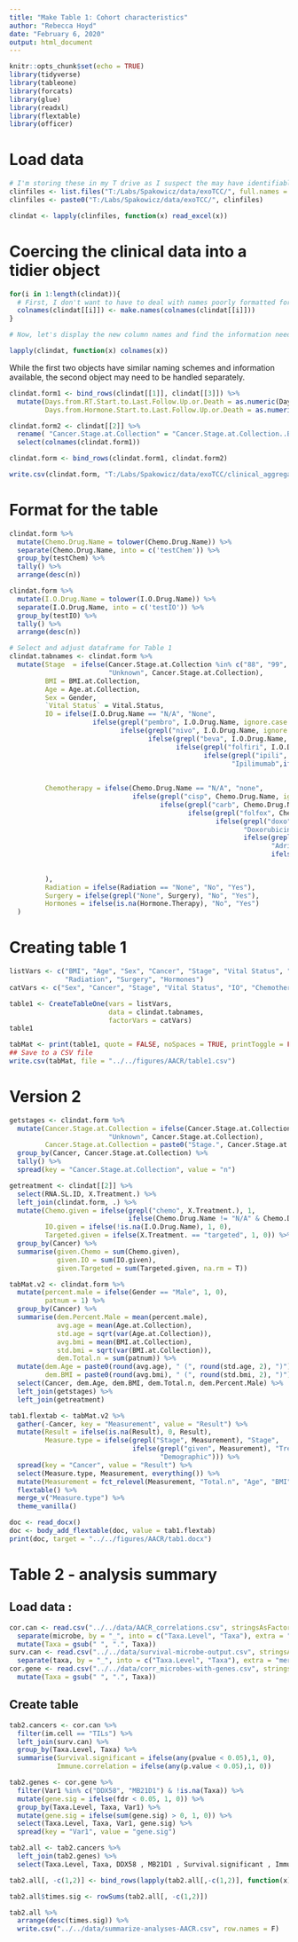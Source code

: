 ```yaml
---
title: "Make Table 1: Cohort characteristics"
author: "Rebecca Hoyd"
date: "February 6, 2020"
output: html_document
---
```


```r
knitr::opts_chunk$set(echo = TRUE)
library(tidyverse)
library(tableone)
library(forcats)
library(glue)
library(readxl)
library(flextable)
library(officer)
```

# Load data
```r
# I'm storing these in my T drive as I suspect the may have identifiable information
clinfiles <- list.files("T:/Labs/Spakowicz/data/exoTCC/", full.names = F, "_Spakowicz")
clinfiles <- paste0("T:/Labs/Spakowicz/data/exoTCC/", clinfiles)

clindat <- lapply(clinfiles, function(x) read_excel(x))
```


# Coercing the clinical data into a tidier object
```r

for(i in 1:length(clindat)){
  # First, I don't want to have to deal with names poorly formatted for R. 
  colnames(clindat[[i]]) <- make.names(colnames(clindat[[i]]))
}

# Now, let's display the new column names and find the information needed for the table

lapply(clindat, function(x) colnames(x))
```
While the first two objects have similar naming schemes and information available, the second object may need to be handled separately.

```r
clindat.form1 <- bind_rows(clindat[[1]], clindat[[3]]) %>%
  mutate(Days.from.RT.Start.to.Last.Follow.Up.or.Death = as.numeric(Days.from.RT.Start.to.Last.Follow.Up.or.Death),
         Days.from.Hormone.Start.to.Last.Follow.Up.or.Death = as.numeric(Days.from.Hormone.Start.to.Last.Follow.Up.or.Death))

clindat.form2 <- clindat[[2]] %>%
  rename( "Cancer.Stage.at.Collection" = "Cancer.Stage.at.Collection..Best.CS.AJCC.") %>%
  select(colnames(clindat.form1))

clindat.form <- bind_rows(clindat.form1, clindat.form2)

```

```r
write.csv(clindat.form, "T:/Labs/Spakowicz/data/exoTCC/clinical_aggregated.csv", row.names = F)
```

# Format  for the table

```r
clindat.form %>%
  mutate(Chemo.Drug.Name = tolower(Chemo.Drug.Name)) %>%
  separate(Chemo.Drug.Name, into = c('testChem')) %>%
  group_by(testChem) %>%
  tally() %>%
  arrange(desc(n))

clindat.form %>%
  mutate(I.O.Drug.Name = tolower(I.O.Drug.Name)) %>%
  separate(I.O.Drug.Name, into = c('testIO')) %>%
  group_by(testIO) %>%
  tally() %>%
  arrange(desc(n))
```

```r

# Select and adjust dataframe for Table 1
clindat.tabnames <- clindat.form %>%
  mutate(Stage  = ifelse(Cancer.Stage.at.Collection %in% c("88", "99", "undeterm.") , 
                         "Unknown", Cancer.Stage.at.Collection),
         BMI = BMI.at.Collection,
         Age = Age.at.Collection,
         Sex = Gender,
         `Vital Status` = Vital.Status,
         IO = ifelse(I.O.Drug.Name == "N/A", "None", 
                     ifelse(grepl("pembro", I.O.Drug.Name, ignore.case = T), "Pembrolizumab", 
                            ifelse(grepl("nivo", I.O.Drug.Name, ignore.case = T), "Nivolumab",
                                   ifelse(grepl("beva", I.O.Drug.Name, ignore.case = T), "Bevacizumab",
                                          ifelse(grepl("folfiri", I.O.Drug.Name, ignore.case = T), "Folfiri",
                                                 ifelse(grepl("ipili", I.O.Drug.Name, ignore.case = T),
                                                        "Ipilimumab",ifelse(grepl("unknown", Chemo.Drug.Name,
                                                                                  ignore.case = T), 
                                                                            "Unknown", "Other"))))))),
         Chemotherapy = ifelse(Chemo.Drug.Name == "N/A", "none",
                               ifelse(grepl("cisp", Chemo.Drug.Name, ignore.case = T), "Cisplatin",
                                      ifelse(grepl("carb", Chemo.Drug.Name, ignore.case = T), "Carboplatin",
                                             ifelse(grepl("folfox", Chemo.Drug.Name, ignore.case = T), "Folfox",
                                                    ifelse(grepl("doxo", Chemo.Drug.Name, ignore.case = T),
                                                           "Doxorubicin",
                                                           ifelse(grepl("adria", Chemo.Drug.Name, ignore.case = T),
                                                                  "Adriamycin", 
                                                                  ifelse(grepl("unknown", Chemo.Drug.Name,
                                                                               ignore.case = T), "Unknown",
                                                                         "Other"))))))
         ),
         Radiation = ifelse(Radiation == "None", "No", "Yes"),
         Surgery = ifelse(grepl("None", Surgery), "No", "Yes"),
         Hormones = ifelse(is.na(Hormone.Therapy), "No", "Yes")
  )
```

# Creating table 1

```r
listVars <- c("BMI", "Age", "Sex", "Cancer", "Stage", "Vital Status", "IO", "Chemotherapy",
              "Radiation", "Surgery", "Hormones")
catVars <- c("Sex", "Cancer", "Stage", "Vital Status", "IO", "Chemotherapy", "Radiation", "Surgery", "Hormones")
```

```r
table1 <- CreateTableOne(vars = listVars,
                         data = clindat.tabnames,
                         factorVars = catVars)
table1
```

```r
tabMat <- print(table1, quote = FALSE, noSpaces = TRUE, printToggle = FALSE)
## Save to a CSV file
write.csv(tabMat, file = "../../figures/AACR/table1.csv")
```

# Version 2

```r


getstages <- clindat.form %>%
  mutate(Cancer.Stage.at.Collection = ifelse(Cancer.Stage.at.Collection %in% c("88", "99", "undeterm."), 
                         "Unknown", Cancer.Stage.at.Collection),
         Cancer.Stage.at.Collection = paste0("Stage.", Cancer.Stage.at.Collection)) %>%
  group_by(Cancer, Cancer.Stage.at.Collection) %>%
  tally() %>%
  spread(key = "Cancer.Stage.at.Collection", value = "n")

getreatment <- clindat[[2]] %>%
  select(RNA.SL.ID, X.Treatment.) %>%
  left_join(clindat.form, .) %>%
  mutate(Chemo.given = ifelse(grepl("chemo", X.Treatment.), 1, 
                              ifelse(Chemo.Drug.Name != "N/A" & Chemo.Drug.Name != "N", 1, 0)),
         IO.given = ifelse(!is.na(I.O.Drug.Name), 1, 0),
         Targeted.given = ifelse(X.Treatment. == "targeted", 1, 0)) %>%
  group_by(Cancer) %>%
  summarise(given.Chemo = sum(Chemo.given),
            given.IO = sum(IO.given),
            given.Targeted = sum(Targeted.given, na.rm = T))

tabMat.v2 <- clindat.form %>%
  mutate(percent.male = ifelse(Gender == "Male", 1, 0),
         patnum = 1) %>%
  group_by(Cancer) %>%
  summarise(dem.Percent.Male = mean(percent.male),
            avg.age = mean(Age.at.Collection),
            std.age = sqrt(var(Age.at.Collection)),
            avg.bmi = mean(BMI.at.Collection),
            std.bmi = sqrt(var(BMI.at.Collection)),
            dem.Total.n = sum(patnum)) %>%
  mutate(dem.Age = paste0(round(avg.age), " (", round(std.age, 2), ")"),
         dem.BMI = paste0(round(avg.bmi), " (", round(std.bmi, 2), ")")) %>%
  select(Cancer, dem.Age, dem.BMI, dem.Total.n, dem.Percent.Male) %>%
  left_join(getstages) %>%
  left_join(getreatment)
```

```r
tab1.flextab <- tabMat.v2 %>%
  gather(-Cancer, key = "Measurement", value = "Result") %>%
  mutate(Result = ifelse(is.na(Result), 0, Result),
         Measure.type = ifelse(grepl("Stage", Measurement), "Stage",
                               ifelse(grepl("given", Measurement), "Treatment Type",
                                      "Demographic"))) %>%
  spread(key = "Cancer", value = "Result") %>%
  select(Measure.type, Measurement, everything()) %>%
  mutate(Measurement = fct_relevel(Measurement, "Total.n", "Age", "BMI", "Targeted.given")) %>%
  flextable() %>%
  merge_v("Measure.type") %>%
  theme_vanilla() 
```

```r
doc <- read_docx()
doc <- body_add_flextable(doc, value = tab1.flextab)
print(doc, target = "../../figures/AACR/tab1.docx")
```


# Table 2 - analysis summary

## Load data : 
```r
cor.can <- read.csv("../../data/AACR_correlations.csv", stringsAsFactors = F) %>%
  separate(microbe, by = "_", into = c("Taxa.Level", "Taxa"), extra = "merge")%>%
  mutate(Taxa = gsub(" ", ".", Taxa))
surv.can <- read.csv("../../data/survival-microbe-output.csv", stringsAsFactors = F)%>%
  separate(taxa, by = "_", into = c("Taxa.Level", "Taxa"), extra = "merge")
cor.gene <- read.csv("../../data/corr_microbes-with-genes.csv", stringsAsFactors = F) %>%
  mutate(Taxa = gsub(" ", ".", Taxa))

```

## Create table

```r

tab2.cancers <- cor.can %>%
  filter(im.cell == "TILs") %>%
  left_join(surv.can) %>%
  group_by(Taxa.Level, Taxa) %>%
  summarise(Survival.significant = ifelse(any(pvalue < 0.05),1, 0),
            Immune.correlation = ifelse(any(p.value < 0.05),1, 0))

tab2.genes <- cor.gene %>%
  filter(Var1 %in% c("DDX58", "MB21D1") & !is.na(Taxa)) %>%
  mutate(gene.sig = ifelse(fdr < 0.05, 1, 0)) %>%
  group_by(Taxa.Level, Taxa, Var1) %>%
  mutate(gene.sig = ifelse(sum(gene.sig) > 0, 1, 0)) %>%
  select(Taxa.Level, Taxa, Var1, gene.sig) %>%
  spread(key = "Var1", value = "gene.sig")

tab2.all <- tab2.cancers %>%
  left_join(tab2.genes) %>%
  select(Taxa.Level, Taxa, DDX58 , MB21D1 , Survival.significant , Immune.correlation) 

tab2.all[, -c(1,2)] <- bind_rows(lapply(tab2.all[,-c(1,2)], function(x) ifelse(is.na(x), 0, x)))

tab2.all$times.sig <- rowSums(tab2.all[, -c(1,2)])

tab2.all %>%
  arrange(desc(times.sig)) %>%
  write.csv("../../data/summarize-analyses-AACR.csv", row.names = F)
```

